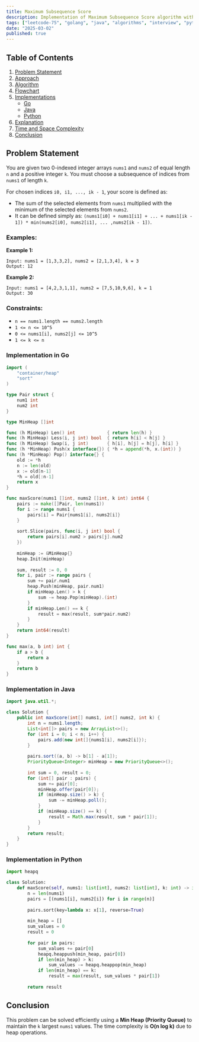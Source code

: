 ```yaml
---
title: Maximum Subsequence Score
description: Implementation of Maximum Subsequence Score algorithm with Go and Java implementations.
tags: ["leetcode-75", "golang", "java", "algorithms", "interview", "python", "leetcode"]
date: "2025-03-02"
published: true
---
```


## Table of Contents

1. [Problem Statement](#problem-statement)
2. [Approach](#approach)
3. [Algorithm](#algorithm)
4. [Flowchart](#flowchart)
5. [Implementations](#implementations)
   - [Go](#implementation-in-go)
   - [Java](#implementation-in-java)
   - [Python](#implementation-in-python)
6. [Explanation](#explanation)
7. [Time and Space Complexity](#time-and-space-complexity)
8. [Conclusion](#conclusion)

## Problem Statement

You are given two 0-indexed integer arrays `nums1` and `nums2` of equal length `n` and a positive integer `k`. You must choose a subsequence of indices from `nums1` of length `k`.

For chosen indices `i0, i1, ..., ik - 1`, your score is defined as:

- The sum of the selected elements from `nums1` multiplied with the minimum of the selected elements from `nums2`.
- It can be defined simply as: `(nums1[i0] + nums1[i1] + ... + nums1[ik - 1]) * min(nums2[i0], nums2[i1], ... ,nums2[ik - 1])`.

### Examples:

**Example 1:**

```
Input: nums1 = [1,3,3,2], nums2 = [2,1,3,4], k = 3
Output: 12
```

**Example 2:**

```
Input: nums1 = [4,2,3,1,1], nums2 = [7,5,10,9,6], k = 1
Output: 30
```

### Constraints:

- `n == nums1.length == nums2.length`
- `1 <= n <= 10^5`
- `0 <= nums1[i], nums2[j] <= 10^5`
- `1 <= k <= n`

### Implementation in Go

```go
import (
    "container/heap"
    "sort"
)

type Pair struct {
    num1 int
    num2 int
}

type MinHeap []int

func (h MinHeap) Len() int            { return len(h) }
func (h MinHeap) Less(i, j int) bool  { return h[i] < h[j] }
func (h MinHeap) Swap(i, j int)       { h[i], h[j] = h[j], h[i] }
func (h *MinHeap) Push(x interface{}) { *h = append(*h, x.(int)) }
func (h *MinHeap) Pop() interface{} {
    old := *h
    n := len(old)
    x := old[n-1]
    *h = old[:n-1]
    return x
}

func maxScore(nums1 []int, nums2 []int, k int) int64 {
    pairs := make([]Pair, len(nums1))
    for i := range nums1 {
        pairs[i] = Pair{nums1[i], nums2[i]}
    }
    
    sort.Slice(pairs, func(i, j int) bool {
        return pairs[i].num2 > pairs[j].num2
    })
    
    minHeap := &MinHeap{}
    heap.Init(minHeap)
    
    sum, result := 0, 0
    for i, pair := range pairs {
        sum += pair.num1
        heap.Push(minHeap, pair.num1)
        if minHeap.Len() > k {
            sum -= heap.Pop(minHeap).(int)
        }
        if minHeap.Len() == k {
            result = max(result, sum*pair.num2)
        }
    }
    return int64(result)
}

func max(a, b int) int {
    if a > b {
        return a
    }
    return b
}
```

### Implementation in Java

```java
import java.util.*;

class Solution {
    public int maxScore(int[] nums1, int[] nums2, int k) {
        int n = nums1.length;
        List<int[]> pairs = new ArrayList<>();
        for (int i = 0; i < n; i++) {
            pairs.add(new int[]{nums1[i], nums2[i]});
        }
        
        pairs.sort((a, b) -> b[1] - a[1]);
        PriorityQueue<Integer> minHeap = new PriorityQueue<>();
        
        int sum = 0, result = 0;
        for (int[] pair : pairs) {
            sum += pair[0];
            minHeap.offer(pair[0]);
            if (minHeap.size() > k) {
                sum -= minHeap.poll();
            }
            if (minHeap.size() == k) {
                result = Math.max(result, sum * pair[1]);
            }
        }
        return result;
    }
}
```

### Implementation in Python

```python
import heapq

class Solution:
    def maxScore(self, nums1: list[int], nums2: list[int], k: int) -> int:
        n = len(nums1)
        pairs = [(nums1[i], nums2[i]) for i in range(n)]
        
        pairs.sort(key=lambda x: x[1], reverse=True)
        
        min_heap = []
        sum_values = 0
        result = 0
        
        for pair in pairs:
            sum_values += pair[0]
            heapq.heappush(min_heap, pair[0])
            if len(min_heap) > k:
                sum_values -= heapq.heappop(min_heap)
            if len(min_heap) == k:
                result = max(result, sum_values * pair[1])
        
        return result

```



## Conclusion

This problem can be solved efficiently using a **Min Heap (Priority Queue)** to maintain the `k` largest `nums1` values. The time complexity is **O(n log k)** due to heap operations.

